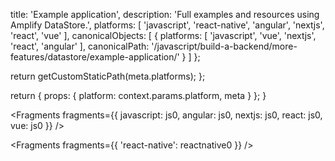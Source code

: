 
  title: 'Example application',
  description: 'Full examples and resources using Amplify DataStore.',
  platforms: [
    'javascript',
    'react-native',
    'angular',
    'nextjs',
    'react',
    'vue'
  ],
  canonicalObjects: [
    {
      platforms: [
        'javascript',
        'vue',
        'nextjs',
        'react',
        'angular'
      ],
      canonicalPath: '/javascript/build-a-backend/more-features/datastore/example-application/'
    }
  ]
};

  return getCustomStaticPath(meta.platforms);
};

  return {
    props: {
      platform: context.params.platform,
      meta
    }
  };
}


<Fragments
  fragments={{
    javascript: js0,
    angular: js0,
    nextjs: js0,
    react: js0,
    vue: js0
  }}
/>


<Fragments fragments={{ 'react-native': reactnative0 }} />
